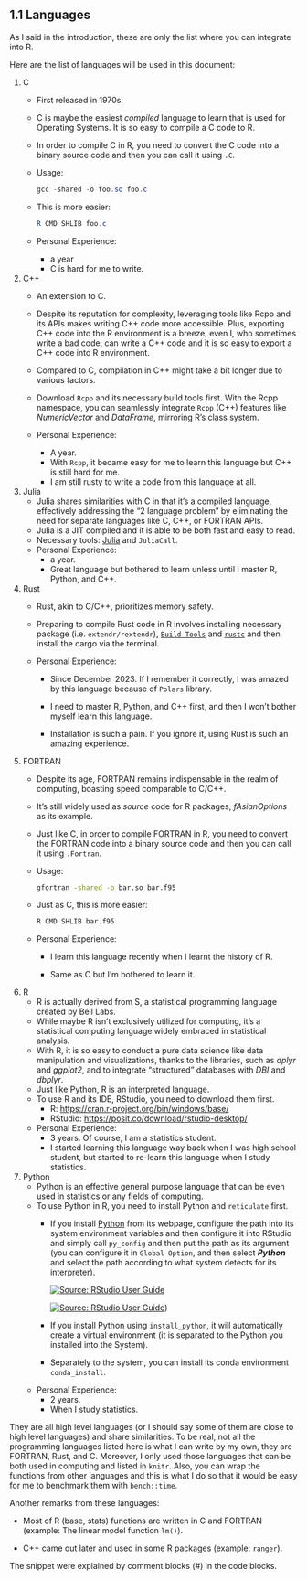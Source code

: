 ## 1.1 Languages

As I said in the introduction, these are only the list where you can integrate into R.

Here are the list of languages will be used in this document:

1.  C
    -   First released in 1970s.

    -   C is maybe the easiest *compiled* language to learn that is used for Operating Systems. It is so easy to compile a C code to R.

    -   In order to compile C in R, you need to convert the C code into a binary source code and then you can call it using `.C`.

    -   Usage:

        ``` powershell
        gcc -shared -o foo.so foo.c
        ```

    -   This is more easier:

        ``` powershell
        R CMD SHLIB foo.c
        ```

    -   Personal Experience:

        -   a year
        -   C is hard for me to write.
2.  C++
    -   An extension to C.

    -   Despite its reputation for complexity, leveraging tools like Rcpp and its APIs makes writing C++ code more accessible. Plus, exporting C++ code into the R environment is a breeze, even I, who sometimes write a bad code, can write a C++ code and it is so easy to export a C++ code into R environment.

    -   Compared to C, compilation in C++ might take a bit longer due to various factors.

    -   Download `Rcpp` and its necessary build tools first. With the Rcpp namespace, you can seamlessly integrate `Rcpp` (C++) features like *NumericVector* and *DataFrame*, mirroring R's class system.

    -   Personal Experience:

        -   A year.
        -   With `Rcpp`, it became easy for me to learn this language but C++ is still hard for me.
        -   I am still rusty to write a code from this language at all.
3.  Julia
    -   Julia shares similarities with C in that it's a compiled language, effectively addressing the "2 language problem" by eliminating the need for separate languages like C, C++, or FORTRAN APIs.
    -   Julia is a JIT compiled and it is able to be both fast and easy to read.
    -   Necessary tools: [Julia](https://julialang.org/downloads/) and `JuliaCall`.
    -   Personal Experience:
        -   a year.
        -   Great language but bothered to learn unless until I master R, Python, and C++.
4.  Rust
    -   Rust, akin to C/C++, prioritizes memory safety.

    -   Preparing to compile Rust code in R involves installing necessary package (i.e. `extendr/rextendr`), [`Build Tools`](https://visualstudio.microsoft.com/visual-cpp-build-tools/) and [`rustc`](https://www.rust-lang.org/tools/install?platform_override=win) and then install the cargo via the terminal.

    -   Personal Experience:

        -   Since December 2023. If I remember it correctly, I was amazed by this language because of `Polars` library.

        -   I need to master R, Python, and C++ first, and then I won't bother myself learn this language.

        -   Installation is such a pain. If you ignore it, using Rust is such an amazing experience.
5.  FORTRAN
    -   Despite its age, FORTRAN remains indispensable in the realm of computing, boasting speed comparable to C/C++.

    -   It's still widely used as *source* code for R packages, *fAsianOptions* as its example.

    -   Just like C, in order to compile FORTRAN in R, you need to convert the FORTRAN code into a binary source code and then you can call it using `.Fortran`.

    -   Usage:

        ``` bash
        gfortran -shared -o bar.so bar.f95
        ```

    -   Just as C, this is more easier:

        ``` bash
        R CMD SHLIB bar.f95
        ```

    -   Personal Experience:

        -   I learn this language recently when I learnt the history of R.

        -   Same as C but I'm bothered to learn it.
6.  R
    -   R is actually derived from S, a statistical programming language created by Bell Labs.
    -   While maybe R isn't exclusively utilized for computing, it's a statistical computing language widely embraced in statistical analysis.
    -   With R, it is so easy to conduct a pure data science like data manipulation and visualizations, thanks to the libraries, such as *dplyr* and *ggplot2*, and to integrate "structured" databases with *DBI* and *dbplyr*.
    -   Just like Python, R is an interpreted language.
    -   To use R and its IDE, RStudio, you need to download them first.
        -   R: <https://cran.r-project.org/bin/windows/base/>
        -   RStudio: <https://posit.co/download/rstudio-desktop/>
    -   Personal Experience:
        -   3 years. Of course, I am a statistics student.
        -   I started learning this language way back when I was high school student, but started to re-learn this language when I study statistics.
7.  Python
    -   Python is an effective general purpose language that can be even used in statistics or any fields of computing.
    -   To use Python in R, you need to install Python and `reticulate` first.
        -   If you install [Python](https://www.python.org/downloads/) from its webpage, configure the path into its system environment variables and then configure it into RStudio and simply call `py_config` and then put the path as its argument (you can configure it in `Global Option`, and then select ***Python*** and select the path according to what system detects for its interpreter).

            [![Source: RStudio User Guide](python-config.jpg)](https://docs.posit.co/ide/user/ide/guide/environments/py/images/python-versions.png)

            [![Source: RStudio User Guide](python-interpreter.png)](https://docs.posit.co/ide/user/ide/guide/environments/py/images/python-interpreter.png))

        -   If you install Python using `install_python`, it will automatically create a virtual environment (it is separated to the Python you installed into the System).

        -   Separately to the system, you can install its conda environment `conda_install`.
    -   Personal Experience:
        -   2 years.
        -   When I study statistics.

They are all high level languages (or I should say some of them are close to high level languages) and share similarities. To be real, not all the programming languages listed here is what I can write by my own, they are FORTRAN, Rust, and C. Moreover, I only used those languages that can be both used in computing and listed in `knitr`. Also, you can wrap the functions from other languages and this is what I do so that it would be easy for me to benchmark them with `bench::time`.

Another remarks from these languages:

-   Most of R (base, stats) functions are written in C and FORTRAN (example: The linear model function `lm()`).

-   C++ came out later and used in some R packages (example: `ranger`).

The snippet were explained by comment blocks (#) in the code blocks.
